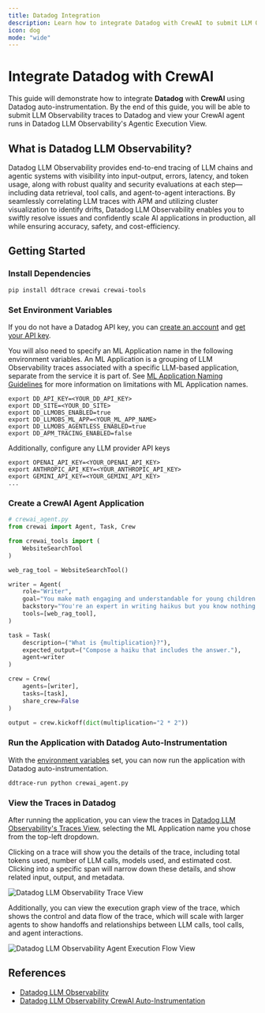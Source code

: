 ```yaml
---
title: Datadog Integration
description: Learn how to integrate Datadog with CrewAI to submit LLM Observability traces to Datadog.
icon: dog
mode: "wide"
---
```


# Integrate Datadog with CrewAI

This guide will demonstrate how to integrate **Datadog** with **CrewAI** using Datadog auto-instrumentation. By the end of this guide, you will be able to submit LLM Observability traces to Datadog and view your CrewAI agent runs in Datadog LLM Observability's Agentic Execution View.

## What is Datadog LLM Observability?

Datadog LLM Observability provides end-to-end tracing of LLM chains and agentic systems with visibility into input-output, errors, latency, and token usage, along with robust quality and security evaluations at each step—including data retrieval, tool calls, and agent-to-agent interactions. By seamlessly correlating LLM traces with APM and utilizing cluster visualization to identify drifts, Datadog LLM Observability enables you to swiftly resolve issues and confidently scale AI applications in production, all while ensuring accuracy, safety, and cost-efficiency.

## Getting Started

### Install Dependencies

```shell
pip install ddtrace crewai crewai-tools
```

### Set Environment Variables

If you do not have a Datadog API key, you can [create an account](https://www.datadoghq.com/) and [get your API key](https://docs.datadoghq.com/account_management/api-app-keys/#api-keys).

You will also need to specify an ML Application name in the following environment variables. An ML Application is a grouping of LLM Observability traces associated with a specific LLM-based application, separate from the service it is part of. See [ML Application Naming Guidelines](https://docs.datadoghq.com/llm_observability/instrumentation/sdk?tab=python#application-naming-guidelines) for more information on limitations with ML Application names.

```shell
export DD_API_KEY=<YOUR_DD_API_KEY>
export DD_SITE=<YOUR_DD_SITE>
export DD_LLMOBS_ENABLED=true
export DD_LLMOBS_ML_APP=<YOUR_ML_APP_NAME>
export DD_LLMOBS_AGENTLESS_ENABLED=true
export DD_APM_TRACING_ENABLED=false
```

Additionally, configure any LLM provider API keys

```shell
export OPENAI_API_KEY=<YOUR_OPENAI_API_KEY>
export ANTHROPIC_API_KEY=<YOUR_ANTHROPIC_API_KEY>
export GEMINI_API_KEY=<YOUR_GEMINI_API_KEY>
...
```

### Create a CrewAI Agent Application

```python
# crewai_agent.py
from crewai import Agent, Task, Crew

from crewai_tools import (
    WebsiteSearchTool
)

web_rag_tool = WebsiteSearchTool()

writer = Agent(
    role="Writer",
    goal="You make math engaging and understandable for young children through poetry",
    backstory="You're an expert in writing haikus but you know nothing of math.",
    tools=[web_rag_tool],
)

task = Task(
    description=("What is {multiplication}?"),
    expected_output=("Compose a haiku that includes the answer."),
    agent=writer
)

crew = Crew(
    agents=[writer],
    tasks=[task],
    share_crew=False
)

output = crew.kickoff(dict(multiplication="2 * 2"))
```

### Run the Application with Datadog Auto-Instrumentation

With the [environment variables](#set-environment-variables) set, you can now run the application with Datadog auto-instrumentation.

```shell
ddtrace-run python crewai_agent.py
```

### View the Traces in Datadog

After running the application, you can view the traces in [Datadog LLM Observability's Traces View](https://app.datadoghq.com/llm/traces), selecting the ML Application name you chose from the top-left dropdown.

Clicking on a trace will show you the details of the trace, including total tokens used, number of LLM calls, models used, and estimated cost. Clicking into a specific span will narrow down these details, and show related input, output, and metadata.

![Datadog LLM Observability Trace View](/images/datadog-llm-observability-1.png)

Additionally, you can view the execution graph view of the trace, which shows the control and data flow of the trace, which will scale with larger agents to show handoffs and relationships between LLM calls, tool calls, and agent interactions.

![Datadog LLM Observability Agent Execution Flow View](/images/datadog-llm-observability-2.png)

## References

- [Datadog LLM Observability](https://www.datadoghq.com/product/llm-observability/)
- [Datadog LLM Observability CrewAI Auto-Instrumentation](https://docs.datadoghq.com/llm_observability/instrumentation/auto_instrumentation?tab=python#crew-ai)
